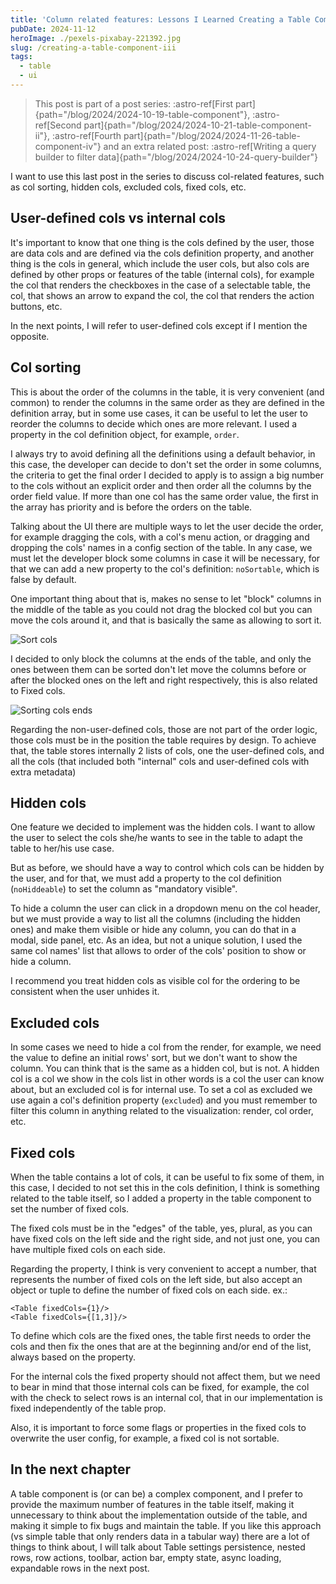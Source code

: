 ```yaml
---
title: 'Column related features: Lessons I Learned Creating a Table Component (3/4)'
pubDate: 2024-11-12
heroImage: ./pexels-pixabay-221392.jpg
slug: /creating-a-table-component-iii
tags:
  - table
  - ui
---
```


> This post is part of a post series: :astro-ref[First part]{path="/blog/2024/2024-10-19-table-component"}, :astro-ref[Second part]{path="/blog/2024/2024-10-21-table-component-ii"}, :astro-ref[Fourth part]{path="/blog/2024/2024-11-26-table-component-iv"} and an extra related post: :astro-ref[Writing a query builder to filter data]{path="/blog/2024/2024-10-24-query-builder"}

I want to use this last post in the series to discuss col-related features, such as col sorting, hidden cols, excluded cols, fixed cols, etc.

## User-defined cols vs internal cols

It's important to know that one thing is the cols defined by the user, those are data cols and are defined via the cols definition property, and another thing is the cols in general, which include the user cols, but also cols are defined by other props or features of the table (internal cols), for example the col that renders the checkboxes in the case of a selectable table, the col, that shows an arrow to expand the col, the col that renders the action buttons, etc.

In the next points, I will refer to user-defined cols except if I mention the opposite.

## Col sorting

This is about the order of the columns in the table, it is very convenient (and common) to render the columns in the same order as they are defined in the definition array, but in some use cases, it can be useful to let the user to reorder the columns to decide which ones are more relevant.
I used a property in the col definition object, for example, `order`.

I always try to avoid defining all the definitions using a default behavior, in this case, the developer can decide to don't set the order in some columns, the criteria to get the final order I decided to apply is to assign a big number to the cols without an explicit order and then order all the columns by the order field value. If more than one col has the same order value, the first in the array has priority and is before the orders on the table.

Talking about the UI there are multiple ways to let the user decide the order, for example dragging the cols, with a col's menu action, or dragging and dropping the cols' names in a config section of the table. In any case, we must let the developer block some columns in case it will be necessary, for that we can add a new property to the col's definition: `noSortable`, which is false by default.

One important thing about that is, makes no sense to let "block" columns in the middle of the table as you could not drag the blocked col but you can move the cols around it, and that is basically the same as allowing to sort it.

![Sort cols](sort01.png)

I decided to only block the columns at the ends of the table, and only the ones between them can be sorted don't let move the columns before or after the blocked ones on the left and right respectively, this is also related to Fixed cols.

![Sorting cols ends](img.png)

Regarding the non-user-defined cols, those are not part of the order logic, those cols must be in the position the table requires by design. To achieve that, the table stores internally 2 lists of cols, one the user-defined cols, and all the cols (that included both "internal" cols and user-defined cols with extra metadata)

## Hidden cols

One feature we decided to implement was the hidden cols. I want to allow the user to select the cols she/he wants to see in the table to adapt the table to her/his use case.

But as before, we should have a way to control which cols can be hidden by the user, and for that, we must add a property to the col definition (`noHiddeable`) to set the column as "mandatory visible".

To hide a column the user can click in a dropdown menu on the col header, but we must provide a way to list all the columns (including the hidden ones) and make them visible or hide any column, you can do that in a modal, side panel, etc. As an idea, but not a unique solution, I used the same col names' list that allows to order of the cols' position to show or hide a column.

I recommend you treat hidden cols as visible col for the ordering to be consistent when the user unhides it.

## Excluded cols

In some cases we need to hide a col from the render, for example, we need the value to define an initial rows' sort, but we don't want to show the column. You can think that is the same as a hidden col, but is not. A hidden col is a col we show in the cols list in other words is a col the user can know about, but an excluded col is for internal use.
To set a col as excluded we use again a col's definition property (`excluded`) and you must remember to filter this column in anything related to the visualization: render, col order, etc.

## Fixed cols

When the table contains a lot of cols, it can be useful to fix some of them, in this case, I decided to not set this in the cols definition, I think is something related to the table itself, so I added a property in the table component to set the number of fixed cols.

The fixed cols must be in the "edges" of the table, yes, plural, as you can have fixed cols on the left side and the right side, and not just one, you can have multiple fixed cols on each side.

Regarding the property, I think is very convenient to accept a number, that represents the number of fixed cols on the left side, but also accept an object or tuple to define the number of fixed cols on each side. ex.:

```tsx
<Table fixedCols={1}/>
<Table fixedCols={[1,3]}/>
```

To define which cols are the fixed ones, the table first needs to order the cols and then fix the ones that are at the beginning and/or end of the list, always based on the property.

For the internal cols the fixed property should not affect them, but we need to bear in mind that those internal cols can be fixed, for example, the col with the check to select rows is an internal col, that in our implementation is fixed independently of the table prop.

Also, it is important to force some flags or properties in the fixed cols to overwrite the user config, for example, a fixed col is not sortable.

## In the next chapter

A table component is (or can be) a complex component, and I prefer to provide the maximum number of features in the table itself, making it unnecessary to think about the implementation outside of the table, and making it simple to fix bugs and maintain the table. If you like this approach (vs simple table that only renders data in a tabular way) there are a lot of things to think about, I will talk about Table settings persistence, nested rows, row actions, toolbar, action bar, empty state, async loading, expandable rows in the next post.
